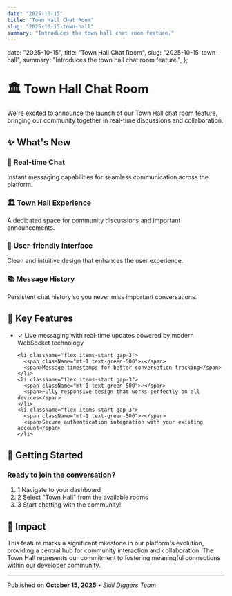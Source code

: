 ```yaml
---
date: "2025-10-15"
title: "Town Hall Chat Room"
slug: "2025-10-15-town-hall"
summary: "Introduces the town hall chat room feature."
---
```


  date: "2025-10-15",
  title: "Town Hall Chat Room",
  slug: "2025-10-15-town-hall",
  summary: "Introduces the town hall chat room feature.",
};

# 🏛️ Town Hall Chat Room

<div className="text-muted-foreground mb-8 text-lg">
  We're excited to announce the launch of our Town Hall chat room feature,
  bringing our community together in real-time discussions and collaboration.
</div>

## ✨ What's New

<div className="my-6 grid gap-4 md:grid-cols-2">
  <div className="bg-card rounded-lg border p-4">
    <h3 className="mb-2 text-lg font-semibold">💬 Real-time Chat</h3>
    <div className="text-muted-foreground">
      Instant messaging capabilities for seamless communication across the
      platform.
    </div>
  </div>
  <div className="bg-card rounded-lg border p-4">
    <h3 className="mb-2 text-lg font-semibold">🏛️ Town Hall Experience</h3>
    <div className="text-muted-foreground">
      A dedicated space for community discussions and important announcements.
    </div>
  </div>
  <div className="bg-card rounded-lg border p-4">
    <h3 className="mb-2 text-lg font-semibold">🎨 User-friendly Interface</h3>
    <div className="text-muted-foreground">
      Clean and intuitive design that enhances the user experience.
    </div>
  </div>
  <div className="bg-card rounded-lg border p-4">
    <h3 className="mb-2 text-lg font-semibold">📚 Message History</h3>
    <div className="text-muted-foreground">
      Persistent chat history so you never miss important conversations.
    </div>
  </div>
</div>

## 🚀 Key Features

<div className="my-6">
  <ul className="space-y-3">
    <li className="flex items-start gap-3">
      <span className="mt-1 text-green-500">✓</span>
      <span>
        Live messaging with real-time updates powered by modern WebSocket
        technology
      </span>
    </li>

    <li className="flex items-start gap-3">
      <span className="mt-1 text-green-500">✓</span>
      <span>Message timestamps for better conversation tracking</span>
    </li>
    <li className="flex items-start gap-3">
      <span className="mt-1 text-green-500">✓</span>
      <span>Fully responsive design that works perfectly on all devices</span>
    </li>
    <li className="flex items-start gap-3">
      <span className="mt-1 text-green-500">✓</span>
      <span>Secure authentication integration with your existing account</span>
    </li>

  </ul>
</div>

## 🎯 Getting Started

<div className="my-6 rounded-lg border border-neutral-200 bg-transparent p-6 text-white dark:border-neutral-800 dark:bg-transparent dark:text-white">
  <h3 className="mb-4 text-lg font-semibold">
    Ready to join the conversation?
  </h3>
  <ol className="space-y-2">
    <li className="flex items-center gap-3">
      <span className="flex h-6 w-6 items-center justify-center rounded-full bg-neutral-700 text-sm font-semibold text-white dark:bg-neutral-300 dark:text-neutral-900">
        1
      </span>
      <span>Navigate to your dashboard</span>
    </li>
    <li className="flex items-center gap-3">
      <span className="flex h-6 w-6 items-center justify-center rounded-full bg-neutral-700 text-sm font-semibold text-white dark:bg-neutral-300 dark:text-neutral-900">
        2
      </span>
      <span>Select "Town Hall" from the available rooms</span>
    </li>
    <li className="flex items-center gap-3">
      <span className="flex h-6 w-6 items-center justify-center rounded-full bg-neutral-700 text-sm font-semibold text-white dark:bg-neutral-300 dark:text-neutral-900">
        3
      </span>
      <span>Start chatting with the community!</span>
    </li>
  </ol>
</div>

## 🎉 Impact

<div className="my-6 rounded-lg border border-neutral-200 bg-transparent p-6 text-white dark:border-neutral-800 dark:bg-transparent dark:text-white">
  <div className="text-lg leading-relaxed">
    This feature marks a significant milestone in our platform's evolution,
    providing a central hub for community interaction and collaboration. The
    Town Hall represents our commitment to fostering meaningful connections
    within our developer community.
  </div>
</div>

---

<div className="text-muted-foreground mt-8 border-t pt-4 text-sm">
  <div>
    Published on <strong>October 15, 2025</strong> • <em>Skill Diggers Team</em>
  </div>
</div>
